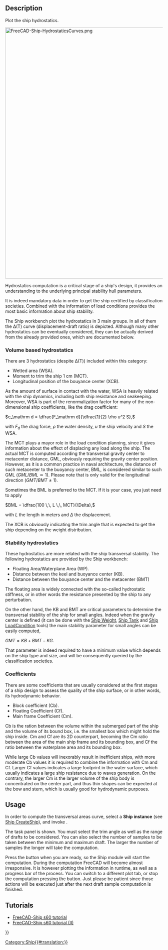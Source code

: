 <languages/>

{{Docnav
|[[Ship_AreasCurve|Areas curve]]
|[[Ship_Weight|Create a new ship weight]]
|[[Ship_Workbench|Ship]]
|IconL=Ship_AreasCurve.svg
|IconR=Ship_Weight.svg
|IconC=Workbench_Ship.svg
}}

{{GuiCommand
|Name=Ship Hydrostatics
|MenuLocation=Ship design → Hydrostatics
|Workbenches=[[Ship_Workbench|Ship]]
|Shortcut=
|SeeAlso=
}}

== Description ==

Plot the ship hydrostatics.

[[Image:FreeCAD-Ship-HydrostaticsCurves.png|800px]]
{{Caption|Hydrostatics curves example}}

Hydrostatics computation is a critical stage of a ship's design, it provides an understanding to the underlying principal stability hull parameters. 

It is indeed mandatory data in order to get the ship certified by classification societies. Combined with the information of load conditions provides the most basic information about ship stability.

The Ship workbench plot the hydrostatics in 3 main groups. In all of them the Δ(T) curve (displacement-draft ratio) is depicted. Although many other hydrostatics can be eventually considered, they can be actually derived from the already provided ones, which are documented below.

=== Volume based hydrostatics ===

There are 3 hydrostatics (despite Δ(T)) included within this category:

* Wetted area (WSA).
* Moment to trim the ship 1 cm (MCT).
* Longitudinal position of the bouyance center (XCB).

As the amount of surface in contact with the water, WSA is heavily related with the ship dynamics, including both ship resistance and seakeeping. Moreover, WSA is part of the renormalization factor for many of the non-dimensional ship coefficients, like the drag coefficient:

<math display=block>c_\mathrm d = \dfrac{F_\mathrm d}{\dfrac{1}{2} \rho u^2 S},</math>

with <math>F_\mathrm d</math> the drag force, <math>\rho</math> the water density, <math>u</math> the ship velocity and <math>S</math> the WSA.

The MCT plays a mayor role in the load condition planning, since it gives information about the effect of displacing any load along the ship. The actual MCT is computed according the transversal gravity center to metacenter distance, GML, obviously requiring the gravity center position. However, as it is a common practice in naval architecture, the distance of such metacenter to the buoyancy center, BML, is considered similar to such GML (<math>GML / BML \simeq 1</math>). Please note that is only valid for the longitudinal direction (<math>GMT / BMT \neq 1</math>).

Sometimes the BML is preferred to the MCT. If it is your case, you just need to apply

<math display=block>BML = \dfrac{100 \,\, L \,\, MCT}{\Delta},</math>

with <math>L</math> the length in meters and <math>\Delta</math> the displacement.

The XCB is obviously indicating the trim angle that is expected to get the ship depending on the weight distribution.

=== Stability hydrostatics ===

These hydrostatics are more related with the ship transversal stability. The following hydrostatics are provided by the Ship workbench:

* Floating Area/Waterplane Area (WP).
* Distance between the keel and buoyance center (KB).
* Distance between the bouyance center and the metacenter (BMT)

The floating area is widely connected with the so-called hydrostatic stiffness, or in other words the resistance presented by the ship to any perturbation.

On the other hand, the KB and BMT are critical parameters to determine the transversal stability of the ship for small angles. Indeed when the gravity center is defined (it can be done with the [[Ship_Weight|Ship Weight]], [[Ship_Tank|Ship Tank]] and [[Ship_LoadCondition|Ship LoadCondition]] tools) the main stability parameter for small angles can be easily computed,

<math display=block>GMT = KB + BMT - KG.</math>

That parameter is indeed required to have a minimum value which depends on the ship type and size, and will be consequently queried by the classification societies.

=== Coefficients ===

There are some coefficients that are usually considered at the first stages of a ship design to assess the quality of the ship surface, or in other words, its hydrodynamic behavior.

* Block coefficient (Cb).
* Floating Coefficient (Cf).
* Main frame Coefficient (Cm).

Cb is the ration between the volume within the submerged part of the ship and the volume of its bound box, i.e. the smallest box which might hold the ship inside. Cm and Cf are its 2D counterpart, becoming the Cm ratio between the area of the main ship frame and its bounding box, and Cf the ratio between the waterplane area and its bounding box.

While large Cb values will inexorably result in inefficient ships, with more moderate Cb values it is required to combine the information with Cm and Cf. Larger Cf values indicates a large footprint in the water surface, which usually indicates a large ship resistance due to waves generation. On the contrary, the larger Cm is the larger volume of the ship body is concentrated on the center part, and thus thin shapes can be expected at the bow and stern, which is usually good for hydrodynamic purposes.

== Usage ==

In order to compute the transversal areas curve, select a '''Ship instance''' (see [[Ship_CreateShip|Ship CreateShip]]), and invoke {{MenuCommand|Ship design → [[Image:Ship_Hydrostatics.svg|16px]] Hydrostatics}}.

The task panel is shown. You must select the trim angle as well as the range of drafts to be considered. You can also select the number of samples to be taken between the minimum and maximum draft. The larger the number of samples the longer will take the computation.

Press the {{Button|Accept}} button when you are ready, so the Ship module will start the computation. During the computation FreeCAD will become almost irresponsive. It is however plotting the information in runtime, as well as a progress bar of the process. You can switch to a different plot tab, or stop the computation pressing the {{Button|Cancel}} button. Just please be patient since those actions will be executed just after the next draft sample computation is finished.

==Tutorials==

* [[FreeCAD-Ship_s60_tutorial|FreeCAD-Ship s60 tutorial]]
* [[FreeCAD-Ship_s60_tutorial_(II)|FreeCAD-Ship s60 tutorial (II)]] 


{{Docnav
|[[Ship_AreasCurve|Areas curve]]
|[[Ship_Weight|Create a new ship weight]]
|[[Ship_Workbench|Ship]]
|IconL=Ship_AreasCurve.svg
|IconR=Ship_Weight.svg
|IconC=Workbench_Ship.svg
}}

{{Userdocnavi{{#translation:}}}}
[[Category:Ship{{#translation:}}]]